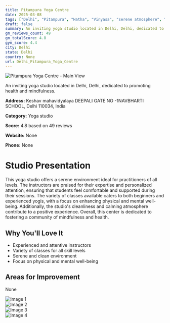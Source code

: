 ```yaml
---
title: Pitampura Yoga Centre
date: 2025-03-08
tags: ["Delhi", "Pitampura", "Hatha", "Vinyasa", "serene atmosphere", "clean environment", "Delhi"]  
draft: false
summary: An inviting yoga studio located in Delhi, Delhi, dedicated to promoting health and mindfulness.
gm_reviews_count: 49
gm_totalScore: 4.8
gym_score: 4.4
city: Delhi
state: Delhi
country: None
url: Delhi_Pitampura_Yoga_Centre
---
```


<div className="aspect-[16/9] relative my-8">
  <img 
    src="https://streetviewpixels-pa.googleapis.com/v1/thumbnail?panoid=TbcHw6TZM_zuO0UqIYcRrg&cb_client=maps_sv.tactile.gps&w=203&h=100&yaw=111.02684&pitch=0&thumbfov=100"
    alt="Pitampura Yoga Centre - Main View"
    className="object-cover absolute inset-0 w-full h-full rounded-lg"
  />
</div>

An inviting yoga studio located in Delhi, Delhi, dedicated to promoting health and mindfulness.

**Address:** Keshav mahavidyalaya DEEPALI GATE NO -1NAVBHARTI SCHOOL, Delhi 110034, India

**Category:** Yoga studio

**Score:** 4.8 based on 49 reviews

**Website:** None

**Phone:** None

# Studio Presentation

This yoga studio offers a serene environment ideal for practitioners of all levels. The instructors are praised for their expertise and personalized attention, ensuring that students feel comfortable and supported during their sessions. The variety of classes available caters to both beginners and experienced yogis, with a focus on enhancing physical and mental well-being. Additionally, the studio's cleanliness and calming atmosphere contribute to a positive experience. Overall, this center is dedicated to fostering a community of mindfulness and health.



## Why You'll Love It

- Experienced and attentive instructors
- Variety of classes for all skill levels
- Serene and clean environment
- Focus on physical and mental well-being

## Areas for Improvement

None

<div className="grid grid-cols-1 xl:grid-cols-2 gap-4 my-8">
<div className="aspect-[4/3] relative"><img src="https://lh5.googleusercontent.com/p/AF1QipPrAFiO9vrGASSbcxH_VcFp5MZ2GQSySz0VWACX=w1920-h1080-k-no" alt="Image 1" className="object-cover absolute inset-0 w-full h-full rounded-lg" /></div>
<div className="aspect-[4/3] relative"><img src="https://lh5.googleusercontent.com/p/AF1QipMYH6iEytf40oudSOmLIpnQs9X8G_qZjyfurl2B=w1920-h1080-k-no" alt="Image 2" className="object-cover absolute inset-0 w-full h-full rounded-lg" /></div>
<div className="aspect-[4/3] relative"><img src="https://lh5.googleusercontent.com/p/AF1QipO7EPirRxfIv2d-STjXxepGPkW1u9F4QTygOV1e=w1920-h1080-k-no" alt="Image 3" className="object-cover absolute inset-0 w-full h-full rounded-lg" /></div>
<div className="aspect-[4/3] relative"><img src="https://lh5.googleusercontent.com/p/AF1QipM7BJJ0q48FcwwAP9VkVuKe0d7pAm6-ve2DjpNp=w1920-h1080-k-no" alt="Image 4" className="object-cover absolute inset-0 w-full h-full rounded-lg" /></div>
</div>